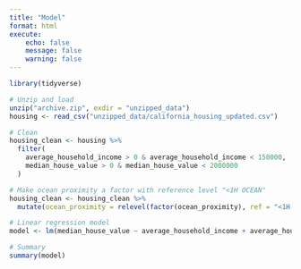 ```yaml
---
title: "Model"
format: html
execute:
    echo: false
    message: false
    warning: false
---
```



```r
library(tidyverse)

# Unzip and load
unzip("archive.zip", exdir = "unzipped_data")
housing <- read_csv("unzipped_data/california_housing_updated.csv")

# Clean
housing_clean <- housing %>%
  filter(
    average_household_income > 0 & average_household_income < 150000,
    median_house_value > 0 & median_house_value < 2000000
  )

# Make ocean proximity a factor with reference level "<1H OCEAN"
housing_clean <- housing_clean %>%
  mutate(ocean_proximity = relevel(factor(ocean_proximity), ref = "<1H OCEAN"))

# Linear regression model
model <- lm(median_house_value ~ average_household_income + average_house_age + ocean_proximity, data = housing_clean)

# Summary
summary(model)

```

